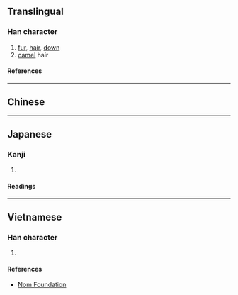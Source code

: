 {{character info}}
==Translingual==

===Han character===
{{Han char|rn=82|rad=毛|as=06|sn=10|four=23715|canj=HUIJ|ids=⿺毛戎}}

# [[fur]], [[hair]], [[down]]
# [[camel]] hair

====References====
{{Han ref|kx=0593.010|dkj=16819|dj=0985.110|hdz=31996.220|uh=6BE7}}

----

==Chinese==
{{zh-see|絨|v}}

----

==Japanese==

===Kanji===
{{ja-kanji|grade=|rs=毛06}}

# {{rfdef|ja|sort=毛06}}

====Readings====
{{ja-readings
|on=じゅう, にゅ
}}

----

==Vietnamese==

===Han character===
{{vi-readings|rs=毛06|reading=nhung}}

# {{rfdef|vi|sort=毛06}}

====References====
* [http://nomfoundation.org/common/nom_details.php?codepoint=6be7 Nom Foundation]